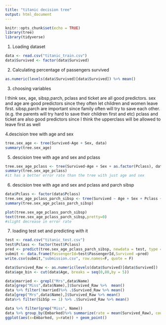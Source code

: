 ---
title: "titanic decision tree"
output: html_document
---

```{r setup, include=FALSE}
knitr::opts_chunk$set(echo = TRUE)
library(tree)
library(tidyverse)
```

1. Loading dataset
```{r}
data <- read.csv("titanic_train.csv")
data$Survived <- factor(data$Survived)
```
2. Calculating percentage of passengers survived
```{r}
as.numeric(levels(data$Survived)[data$Survived]) %>% mean()
```
3. choosing variables

I think sex, age, sibsp,parch, pclass and ticket are all good predictors.
sex and age are good predictors since they often let children and women leave first.
sibsp,parch are important since family often will try to save each other.(e.g. the parents will try hard to save their children first and etc)
pclass and ticket are also good predictors since I think the upperclass will be allowed to leave first as well

4.descision tree with age and sex

```{r}
tree.sex_age <- tree(Survived~Age + Sex, data)
summary(tree.sex_age)
```
5. descision tree with age and sex and pclass
```{r}
tree.sex_age_pclass <- tree(Survived~Age + Sex + as.factor(Pclass), data)
summary(tree.sex_age_pclass)
#it has a better error rate than the tree with just age and sex
```

6. descision tree with age and sex and pclass and parch sibsp
```{R}
data$Pclass <- factor(data$Pclass)
tree.sex_age_pclass_parch_sibsp <- tree(Survived ~ Age + Sex + Pclass + SibSp, data)
summary(tree.sex_age_pclass_parch_sibsp)

plot(tree.sex_age_pclass_parch_sibsp)
text(tree.sex_age_pclass_parch_sibsp,pretty=0)
#slight decrease in error rate
```
7. loading test set and predicting with it
```{r}
test <- read.csv("titanic_test.csv")
test$Pclass <- factor(test$Pclass)
pred <- predict(tree.sex_age_pclass_parch_sibsp, newdata = test, type = "class")
submit <- data.frame(PassengerId=test$PassengerId,Survived =pred)
write.csv(submit,"submission.csv", row.names=F, quote = F)
```

```{r}
data$Survived_Raw <- as.numeric(levels(data$Survived)[data$Survived])
data$age_bin <- cut(data$Age, breaks = seq(0,80,by = 5))

data$married <- grepl("Mrs",data$Name)
data[grep("Miss",data$Name),]$Survived_Raw %>%  mean()
data %>% filter(!married)%>% .$Survived_Raw %>% mean()
data[grep("Mrs",data$Name),]$Survived_Raw %>% mean()
data%>% filter(SibSp == 1) %>% .$Survived_Raw %>% mean()

data %>% filter(grep("Miss", Name))
data %>% group_by(Embarked)%>% summarize(rate = mean(Survived_Raw), count = n()) %>% 
ggplot(aes(x=Embarked, y=rate)) + geom_point()
```